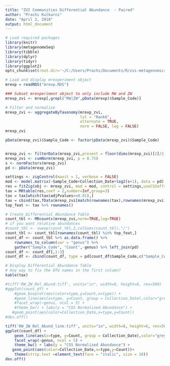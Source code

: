 ---
title: "ZVI Communities Differential Abundance  - Paired"
author: "Prachi Kulkarni"
date: "April 2, 2018"
output: html_document
---


```{r,include=FALSE}
# Load required packages
library(knitr)
library(metagenomeSeq)
library(tibble)
library(dplyr)
library(tidyr)
library(ggplot2)
opts_chunk$set(root.dir='~/C:/Users/Prachi/Documents/R/zvi-metagenomics')
```

```{r}
# Load and display mrexperiment object
mrexp = readRDS("mrexp.RDS")
```




```{r}
### Subset mrexperiment object to only include RW and ZW
mrexp_zvi <- mrexp[,grepl("RW|ZW",pData(mrexp)$Sample_Code)]

# Filter and normalize
mrexp_zvi <- aggregateByTaxonomy(mrexp_zvi,
                                 lvl = "Rank6",
                                 alternate = TRUE,
                                 norm = FALSE, log = FALSE)
mrexp_zvi

pData(mrexp_zvi)$Sample_Code <- factor(pData(mrexp_zvi)$Sample_Code)


mrexp_zvi <- filterData(mrexp_zvi,present = floor(dims(mrexp_zvi)[2]/2), depth = 1)
mrexp_zvi <- cumNorm(mrexp_zvi, p = 0.75)
s <- normFactors(mrexp_zvi)
pd <- pData(mrexp_zvi)

settings <- zigControl(maxit = 1, verbose = FALSE)
mod <- model.matrix(~Sample_Code+Collection_Date+log2(s+1), data = pd)
res = fitZig(obj <- mrexp_zvi, mod = mod, control = settings,useCSSoffset = FALSE)
tax = MRtable(res,coef = 2,number=Inf,group=3)
tax = tax[which(tax$adjPvalues<=0.01),]
tax = cbind(tax,fData(mrexp_zvi[match(rownames(tax),rownames(mrexp_zvi))]))
top_feat <- tax %>% rownames()
```

```{r}
# Create Differential Abundance Table
count_tbl <- MRcounts(mrexp_zvi,norm=TRUE,log=TRUE)
# if you want relative abundances
#count_tbl <- sweep(count_tbl,2,colSums(count_tbl),"/")
count_tbl <- count_tbl[rownames(count_tbl) %in% top_feat,]
count_df <- count_tbl %>% as.data.frame() %>% 
    rownames_to_column(var = "genus") %>% 
    gather("Sample_Code", "Count",-genus) %>% left_join(pd)
count_df <- count_df[,1:3]
count_df <- cbind(count_df, type = pd[count_df$Sample_Code,c("Sample_Code")],Collection_Date = pd[count_df$Sample_Code,c("Collection_Date")])
```

```{r}
# Display Differential Abundance Table
# Any way to fix the OTU names in the first column?
kable(tax)
```
```{r}
#tiff('RW_ZW_Rel_Abund.tiff', units="in", width=8, height=6, res=500)
#ggplot(count_df) + 
    #geom_boxplot(aes(color=type,y=Count,x=type)) + 
    #geom_line(aes(x=type, y=Count, group = Collection_Date),color="grey60")+
    #facet_wrap(~genus, ncol = 5) +
    #theme_bw() + labs(y = "CSS Normalized Abundance") +
   #geom_point(aes(color=Collection_Date,x=type,y=Count))
#dev.off()
```
```{r}
tiff('RW_ZW_Rel_Abund_line.tiff', units="in", width=8, height=6, res=500)
ggplot(count_df) + 
    geom_line(aes(x=type, y=Count, group = Collection_Date),color="grey60")+
    facet_wrap(~genus, ncol = 5) +
    theme_bw() + labs(y = "CSS Normalized Abundance") +
   geom_point(aes(color=Collection_Date,x=type,y=Count))+
    theme(strip.text =element_text(face = "italic", size = 10))
dev.off()
```


